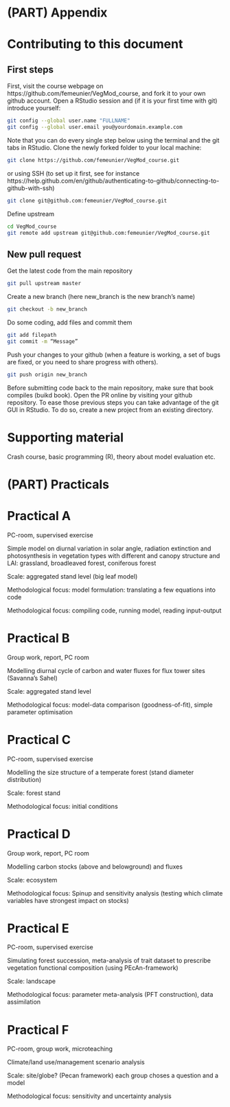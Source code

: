# (PART) Appendix {-}

# Contributing to this document {-}

## First steps {-}
First, visit the course webpage on https://github.com/femeunier/VegMod_course, and fork it to your own github account. Open a RStudio session and (if it is your first time with git) introduce yourself:

```bash
git config --global user.name "FULLNAME"
git config --global user.email you@yourdomain.example.com
```

Note that you can do every single step below using the terminal and the git tabs in RStudio. Clone the newly forked folder to your local machine: 

```bash
git clone https://github.com/femeunier/VegMod_course.git
```

or using SSH (to set up it first, see for instance https://help.github.com/en/github/authenticating-to-github/connecting-to-github-with-ssh)

```bash
git clone git@github.com:femeunier/VegMod_course.git
```

Define upstream

```bash
cd VegMod_course
git remote add upstream git@github.com:femeunier/VegMod_course.git
```

## New pull request {-}

Get the latest code from the main repository

```bash
git pull upstream master
```

Create a new branch (here new_branch is the new branch's name)

```bash
git checkout -b new_branch
```

Do some coding, add files and commit them

```bash
git add filepath
git commit -m “Message”
```

Push your changes to your github (when a feature is working, a set of bugs are fixed, or you need to share progress with others).

```bash
git push origin new_branch
```

Before submitting code back to the main repository, make sure that book compiles (buikd book). Open the PR online by visiting your github repository. To ease those previous steps you can take advantage of the git GUI in RStudio. To do so, create a new project from an existing directory.

# Supporting  material {-}
Crash course, basic programming (R), theory about model evaluation etc.

# (PART) Practicals {-}

# Practical A {-}
PC-room, supervised exercise

Simple model on diurnal variation in solar angle, radiation extinction and photosynthesis in vegetation types with different and canopy structure and LAI: grassland, broadleaved forest, coniferous forest

Scale: aggregated stand level (big leaf model)

Methodological focus: model formulation: translating a few equations into code

Methodological focus: compiling code, running model, reading input-output

# Practical B {-}

Group work, report, PC room

Modelling diurnal cycle of carbon and water fluxes for flux tower sites (Savanna’s Sahel)

Scale: aggregated stand level

Methodological focus: model-data comparison (goodness-of-fit), simple parameter optimisation

# Practical C {-}

PC-room, supervised exercise

Modelling the size structure of a temperate forest (stand diameter distribution)

Scale: forest stand

Methodological focus: initial conditions

# Practical D {-}

Group work, report, PC room

Modelling carbon stocks (above and belowground) and fluxes

Scale: ecosystem

Methodological focus: Spinup and sensitivity analysis (testing which climate variables have strongest impact on stocks)

# Practical E {-}

PC-room, supervised exercise

Simulating forest succession, meta-analysis of trait dataset to prescribe vegetation functional composition (using PEcAn-framework)

Scale: landscape

Methodological focus: parameter meta-analysis (PFT construction), data assimilation
 
# Practical F {-}

PC-room, group work, microteaching

Climate/land use/management scenario analysis

Scale: site/globe? (Pecan framework) each group choses a question and a model

Methodological focus: sensitivity and uncertainty analysis

